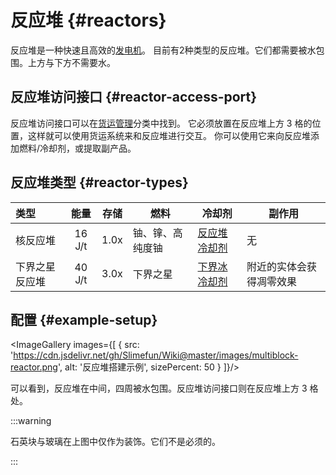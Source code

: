 
# 反应堆 {#reactors}

反应堆是一种快速且高效的[发电机](/Electric-Machines#energy-generation)。
目前有2种类型的反应堆。它们都需要被水包围。上方与下方不需要水。

## 反应堆访问接口 {#reactor-access-port}

反应堆访问接口可以在[货运管理](/Cargo-Management)分类中找到。
它必须放置在反应堆上方 3 格的位置，这样就可以使用货运系统来和反应堆进行交互。
你可以使用它来向反应堆添加燃料/冷却剂，或提取副产品。

## 反应堆类型 {#reactor-types}

| 类型  | 能量 | 存储 | 燃料 | 冷却剂 | 副作用 |
| :--- | :-: | :-: | ---- | ----- | ----- |
| 核反应堆 | 16 J/t |  1.0x  | 铀、镎、高纯度铀 | [反应堆冷却剂](/Coolant-Cells) | 无 |
| 下界之星反应堆 | 40 J/t |  3.0x  | 下界之星 | [下界冰冷却剂](/Coolant-Cells) | 附近的实体会获得凋零效果 |

## 配置 {#example-setup}

<ImageGallery images={[
  {
    src: 'https://cdn.jsdelivr.net/gh/Slimefun/Wiki@master/images/multiblock-reactor.png',
    alt: '反应堆搭建示例',
    sizePercent: 50
  }
]}/>

可以看到，反应堆在中间，四周被水包围。反应堆访问接口则在反应堆上方 3 格处。

:::warning

石英块与玻璃在上图中仅作为装饰。它们不是必须的。

:::
